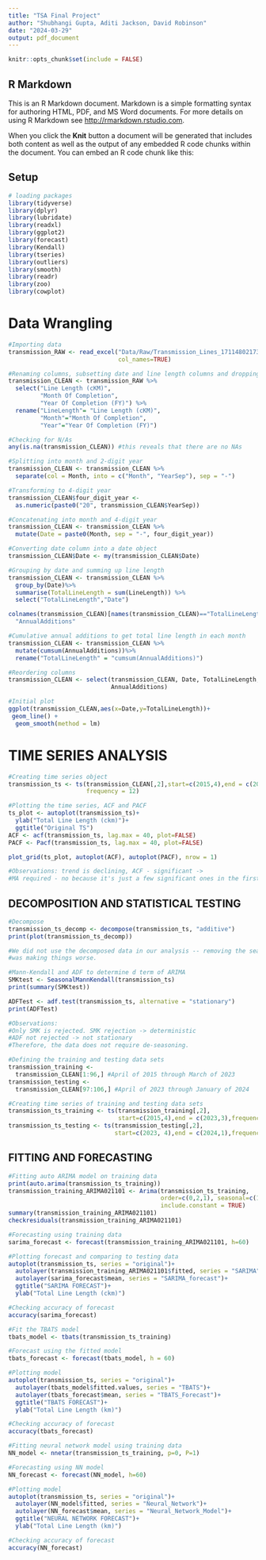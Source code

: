 ```yaml
---
title: "TSA Final Project"
author: "Shubhangi Gupta, Aditi Jackson, David Robinson"
date: "2024-03-29"
output: pdf_document
---
```


```r
knitr::opts_chunk$set(include = FALSE)

```

## R Markdown

This is an R Markdown document. Markdown is a simple formatting syntax for authoring HTML, PDF, and MS Word documents. For more details on using R Markdown see <http://rmarkdown.rstudio.com>.

When you click the **Knit** button a document will be generated that includes both content as well as the output of any embedded R code chunks within the document. You can embed an R code chunk like this:

## Setup

```r

# loading packages
library(tidyverse)
library(dplyr)
library(lubridate)
library(readxl)
library(ggplot2)
library(forecast)
library(Kendall)
library(tseries)
library(outliers)
library(smooth)
library(readr)
library(zoo)
library(cowplot)

```

# Data Wrangling

```r

#Importing data
transmission_RAW <- read_excel("Data/Raw/Transmission_Lines_1711480217358.xlsx",
                               col_names=TRUE)

#Renaming columns, subsetting date and line length columns and dropping NAs
transmission_CLEAN <- transmission_RAW %>%
  select("Line Length (cKM)",
         "Month Of Completion",
         "Year Of Completion (FY)") %>%
  rename("LineLength"= "Line Length (cKM)",
         "Month"="Month Of Completion",
         "Year"="Year Of Completion (FY)")

#Checking for N/As
any(is.na(transmission_CLEAN)) #this reveals that there are no NAs

#Splitting into month and 2-digit year
transmission_CLEAN <- transmission_CLEAN %>%
  separate(col = Month, into = c("Month", "YearSep"), sep = "-")

#Transforming to 4-digit year
transmission_CLEAN$four_digit_year <-
  as.numeric(paste0("20", transmission_CLEAN$YearSep))

#Concatenating into month and 4-digit year
transmission_CLEAN <- transmission_CLEAN %>%
  mutate(Date = paste0(Month, sep = "-", four_digit_year))

#Converting date column into a date object
transmission_CLEAN$Date <- my(transmission_CLEAN$Date)

#Grouping by date and summing up line length
transmission_CLEAN <- transmission_CLEAN %>%
  group_by(Date)%>%
  summarise(TotalLineLength = sum(LineLength)) %>%
  select("TotalLineLength","Date")

colnames(transmission_CLEAN)[names(transmission_CLEAN)=="TotalLineLength"] <-
  "AnnualAdditions"

#Cumulative annual additions to get total line length in each month
transmission_CLEAN <- transmission_CLEAN %>%
  mutate(cumsum(AnnualAdditions))%>%
  rename("TotalLineLength" = "cumsum(AnnualAdditions)")

#Reordering columns
transmission_CLEAN <- select(transmission_CLEAN, Date, TotalLineLength,
                             AnnualAdditions)

#Initial plot
ggplot(transmission_CLEAN,aes(x=Date,y=TotalLineLength))+
 geom_line() +
  geom_smooth(method = lm)

```

# TIME SERIES ANALYSIS

```r

#Creating time series object
transmission_ts <- ts(transmission_CLEAN[,2],start=c(2015,4),end = c(2024,1),
                      frequency = 12)

#Plotting the time series, ACF and PACF
ts_plot <- autoplot(transmission_ts)+
  ylab("Total Line Length (ckm)")+
  ggtitle("Original TS")
ACF <- acf(transmission_ts, lag.max = 40, plot=FALSE)
PACF <- Pacf(transmission_ts, lag.max = 40, plot=FALSE)

plot_grid(ts_plot, autoplot(ACF), autoplot(PACF), nrow = 1)

#Observations: trend is declining, ACF - significant ->
#MA required - no because it's just a few significant ones in the first 12 lags

```

## DECOMPOSITION AND STATISTICAL TESTING

```r

#Decompose
transmission_ts_decomp <- decompose(transmission_ts, "additive")
print(plot(transmission_ts_decomp))

#We did not use the decomposed data in our analysis -- removing the seasonality
#was making things worse.

#Mann-Kendall and ADF to determine d term of ARIMA
SMKtest <- SeasonalMannKendall(transmission_ts)
print(summary(SMKtest))

ADFTest <- adf.test(transmission_ts, alternative = "stationary")
print(ADFTest)

#Observations:
#Only SMK is rejected. SMK rejection -> deterministic
#ADF not rejected -> not stationary
#Therefore, the data does not require de-seasoning.

```

```r

#Defining the training and testing data sets
transmission_training <-
  transmission_CLEAN[1:96,] #April of 2015 through March of 2023
transmission_testing <-
  transmission_CLEAN[97:106,] #April of 2023 through January of 2024

#Creating time series of training and testing data sets
transmission_ts_training <- ts(transmission_training[,2], 
                               start=c(2015,4),end = c(2023,3),frequency=12)
transmission_ts_testing <- ts(transmission_testing[,2],
                              start=c(2023, 4),end = c(2024,1),frequency = 12)

```

## FITTING AND FORECASTING

```r

#Fitting auto ARIMA model on training data
print(auto.arima(transmission_ts_training))
transmission_training_ARIMA021101 <- Arima(transmission_ts_training, 
                                           order=c(0,2,1), seasonal=c(1,0,1), 
                                           include.constant = TRUE)
summary(transmission_training_ARIMA021101)
checkresiduals(transmission_training_ARIMA021101)

#Forecasting using training data
sarima_forecast <- forecast(transmission_training_ARIMA021101, h=60)

#Plotting forecast and comparing to testing data
autoplot(transmission_ts, series = "original")+
  autolayer(transmission_training_ARIMA021101$fitted, series = "SARIMA")+
  autolayer(sarima_forecast$mean, series = "SARIMA_forecast")+
  ggtitle("SARIMA FORECAST")+
  ylab("Total Line Length (ckm)")

#Checking accuracy of forecast
accuracy(sarima_forecast)

```

```r

#Fit the TBATS model
tbats_model <- tbats(transmission_ts_training)

#Forecast using the fitted model
tbats_forecast <- forecast(tbats_model, h = 60)

#Plotting model
autoplot(transmission_ts, series = "original")+
  autolayer(tbats_model$fitted.values, series = "TBATS")+
  autolayer(tbats_forecast$mean, series = "TBATS_Forecast")+
  ggtitle("TBATS FORECAST")+
  ylab("Total Line Length (km)")

#Checking accuracy of forecast
accuracy(tbats_forecast)

```

```r

#Fitting neural network model using training data
NN_model <- nnetar(transmission_ts_training, p=0, P=1)

#Forecasting using NN model
NN_forecast <- forecast(NN_model, h=60)

#Plotting model
autoplot(transmission_ts, series = "original")+
  autolayer(NN_model$fitted, series = "Neural_Network")+
  autolayer(NN_forecast$mean, series = "Neural_Network_Model")+
  ggtitle("NEURAL NETWORK FORECAST")+
  ylab("Total Line Length (km)")

#Checking accuracy of forecast
accuracy(NN_forecast)

```

